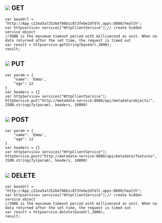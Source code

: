 
## ![](https://wordpressfreezonex.oss-cn-hangzhou.aliyuncs.com/openAPI/4.png) GET
```
var baseUrl = "http://App_c22ea5a725264786b1c873febe2dfd7c.apps:8080/health";
var httpservice= services["HttpClientService"];// create hidden service object
//3000 is the maximum timeout period with millisecond as unit. When no data returned after the set time, the request is timed out
var result = httpservice.getString(baseUrl,3000);
result;    
```
## ![](https://wordpressfreezonex.oss-cn-hangzhou.aliyuncs.com/openAPI/2.png) PUT
```
var param = {
    "name": 'Emma',
    "age": 12
}
var headers = {}
var httpService= services["HttpClientService"];
httpService.put("http://metadata-service:8080/api/metadata/objects/", JSON.stringify(param), headers, 10000)
```
## ![](https://wordpressfreezonex.oss-cn-hangzhou.aliyuncs.com/openAPI/1.png) POST
```
var param = {
    "name": 'Emma',
    "age": 12
}
var headers = {}
var httpService= services["HttpClientService"];
httpService.post("http://metadata-service:8080/api/metadata/features", JSON.stringify(param), headers, 10000)
```
## ![](https://wordpressfreezonex.oss-cn-hangzhou.aliyuncs.com/openAPI/3.png) DELETE
```
var baseUrl = "http://App_c22ea5a725264786b1c873febe2dfd7c.apps:8080/health";
var httpservice= services["HttpClientService"];// create hidden service object
//3000 is the maximum timeout period with millisecond as unit. When no data returned after the set time, the request is timed out
var result = httpservice.delete(baseUrl,3000);
result;    
```
